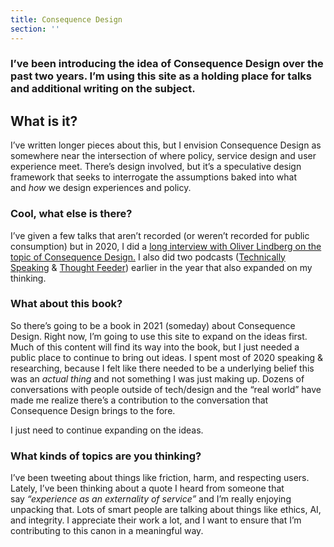 ```yaml
---
title: Consequence Design
section: ''
---
```


### I’ve been introducing the idea of Consequence Design over the past two years. I’m using this site as a holding place for talks and additional writing on the subject.

## What is it?

I’ve written longer pieces about this, but I envision Consequence Design as somewhere near the intersection of where policy, service design and user experience meet. There’s design involved, but it’s a speculative design framework that seeks to interrogate the assumptions baked into what and *how* we design experiences and policy.

### Cool, what else is there?

I’ve given a few talks that aren’t recorded (or weren’t recorded for public consumption) but in 2020, I did a [long interview with Oliver Lindberg on the topic of Consequence Design.](https://www.editorx.com/shaping-design/article/ron-bronson-interview-consequence-design) I also did two podcasts ([Technically Speaking](https://www.youtube.com/watch?v=L9hbuPpEFb4) & [Thought Feeder](https://thoughtfeederpod.com/podcast/service-design-and-consequences/)) earlier in the year that also expanded on my thinking.

### What about this book?

So there’s going to be a book in 2021 (someday) about Consequence Design. Right now, I’m going to use this site to expand on the ideas first. Much of this content will find its way into the book, but I just needed a public place to continue to bring out ideas. I spent most of 2020 speaking & researching, because I felt like there needed to be a underlying belief this was an *actual thing* and not something I was just making up. Dozens of conversations with people outside of tech/design and the “real world” have made me realize there’s a contribution to the conversation that Consequence Design brings to the fore.

I just need to continue expanding on the ideas.

### What kinds of topics are you thinking?

I’ve been tweeting about things like friction, harm, and respecting users. Lately, I’ve been thinking about a quote I heard from someone that say *“experience as an externality of service”* and I’m really enjoying unpacking that. Lots of smart people are talking about things like ethics, AI, and integrity. I appreciate their work a lot, and I want to ensure that I’m contributing to this canon in a meaningful way.
